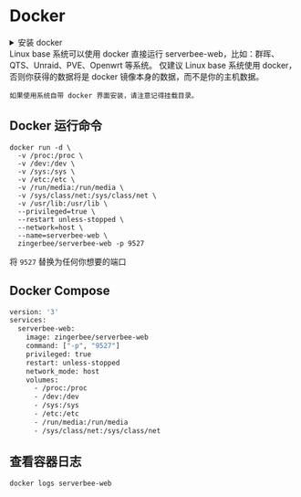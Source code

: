 
# Docker

<details>
    <summary>安装 docker</summary>
    ```bash copy
    curl -fsSL https://get.docker.com | bash

    # 安装 docker-compose

    # curl -L "https://github.com/docker/compose/releases/download/1.29.2/docker-compose-$(uname -s)-$(uname -m)" -o /usr/local/bin/docker-compose

    # chmod a+x /usr/local/bin/docker-compose

    # 启动 docker

    systemctl start docker

    # 启动 docker

    # service docker start

    # 开机自启

    systemctl enable docker.service

    # 查看 docker 状态

    systemctl status docker.service
    ```
</details>

<Callout type="info">
    Linux base 系统可以使用 docker 直接运行 serverbee-web，比如：群晖、QTS、Unraid、PVE、Openwrt 等系统。
</Callout>

<Callout type="warning">
    仅建议 Linux base 系统使用 docker，否则你获得的数据将是 docker 镜像本身的数据，而不是你的主机数据。

    如果使用系统自带 docker 界面安装，请注意记得挂载目录。
</Callout>

## Docker 运行命令

```shell copy
docker run -d \
  -v /proc:/proc \
  -v /dev:/dev \
  -v /sys:/sys \
  -v /etc:/etc \
  -v /run/media:/run/media \
  -v /sys/class/net:/sys/class/net \
  -v /usr/lib:/usr/lib \
  --privileged=true \
  --restart unless-stopped \
  --network=host \
  --name=serverbee-web \
  zingerbee/serverbee-web -p 9527
```
将 `9527` 替换为任何你想要的端口

## Docker Compose
```bash copy
version: '3'
services:
  serverbee-web:
    image: zingerbee/serverbee-web
    command: ["-p", "9527"]
    privileged: true
    restart: unless-stopped
    network_mode: host
    volumes:
      - /proc:/proc
      - /dev:/dev
      - /sys:/sys
      - /etc:/etc
      - /run/media:/run/media
      - /sys/class/net:/sys/class/net
```

## 查看容器日志

```bash copy
docker logs serverbee-web
```
